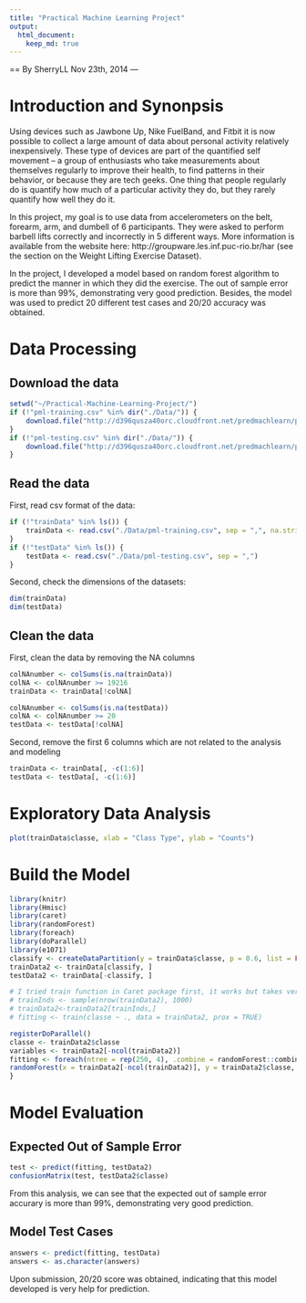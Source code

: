 ```yaml
---
title: "Practical Machine Learning Project"
output: 
  html_document:
    keep_md: true
---
```

==
By SherryLL Nov 23th, 2014
---

# Introduction and Synonpsis 

Using devices such as Jawbone Up, Nike FuelBand, and Fitbit it is now possible to collect a large amount of data about personal activity relatively inexpensively. These type of devices are part of the quantified self movement – a group of enthusiasts who take measurements about themselves regularly to improve their health, to find patterns in their behavior, or because they are tech geeks. One thing that people regularly do is quantify how much of a particular activity they do, but they rarely quantify how well they do it. 

In this project, my goal is to use data from accelerometers on the belt, forearm, arm, and dumbell of 6 participants. They were asked to perform barbell lifts correctly and incorrectly in 5 different ways. More information is available from the website here: http://groupware.les.inf.puc-rio.br/har (see the section on the Weight Lifting Exercise Dataset). 

In the project, I developed a model based on random forest algorithm to predict the manner in which they did the exercise. The out of sample error is more than 99%, demonstrating very good prediction. Besides, the model was used to predict 20 different test cases and 20/20 accuracy was obtained. 

# Data Processing
## Download the data
```r
setwd("~/Practical-Machine-Learning-Project/")
if (!"pml-training.csv" %in% dir("./Data/")) {
    download.file("http://d396qusza40orc.cloudfront.net/predmachlearn/pml-training.csv", "./Data/pml-training.csv")
}
if (!"pml-testing.csv" %in% dir("./Data/")) {
    download.file("http://d396qusza40orc.cloudfront.net/predmachlearn/pml-testing.csv", "./Data/pml-testing.csv")
}
```
## Read the data
First, read csv format of the data:
```r
if (!"trainData" %in% ls()) {
    trainData <- read.csv("./Data/pml-training.csv", sep = ",", na.strings=c("NA",""))
}
if (!"testData" %in% ls()) {
    testData <- read.csv("./Data/pml-testing.csv", sep = ",")
}
```
Second, check the dimensions of the datasets:
```r
dim(trainData)
dim(testData)
```
## Clean the data
First, clean the data by removing the NA columns
```r
colNAnumber <- colSums(is.na(trainData))       
colNA <- colNAnumber >= 19216  
trainData <- trainData[!colNA]    

colNAnumber <- colSums(is.na(testData)) 
colNA <- colNAnumber >= 20    
testData <- testData[!colNA]
```
Second, remove the first 6 columns which are not related to the analysis and modeling
```r
trainData <- trainData[, -c(1:6)]
testData <- testData[, -c(1:6)]
```
# Exploratory Data Analysis
```r
plot(trainData$classe, xlab = "Class Type", ylab = "Counts")
```

# Build the Model
```r
library(knitr)
library(Hmisc)
library(caret)
library(randomForest)
library(foreach)
library(doParallel)
library(e1071)
classify <- createDataPartition(y = trainData$classe, p = 0.6, list = FALSE)
trainData2 <- trainData[classify, ]
testData2 <- trainData[-classify, ]
```

```r
# I tried train function in Caret package first, it works but takes very long time. Then I change to parallel analysis method, which saves a lot of time
# trainInds <- sample(nrow(trainData2), 1000)
# trainData2<-trainData2[trainInds,]
# fitting <- train(classe ~ ., data = trainData2, prox = TRUE)

registerDoParallel()
classe <- trainData2$classe
variables <- trainData2[-ncol(trainData2)]
fitting <- foreach(ntree = rep(250, 4), .combine = randomForest::combine, .packages = 'randomForest') %dopar% {
randomForest(x = trainData2[-ncol(trainData2)], y = trainData2$classe, ntree=ntree) 
}
```
# Model Evaluation
## Expected Out of Sample Error 
```r
test <- predict(fitting, testData2)
confusionMatrix(test, testData2$classe)
```
From this analysis, we can see that the expected out of sample error accurary is more than 99%, demonstrating very good prediction.

## Model Test Cases
```r
answers <- predict(fitting, testData)
answers <- as.character(answers)
```
Upon submission, 20/20 score was obtained, indicating that this model developed is very help for prediction.
